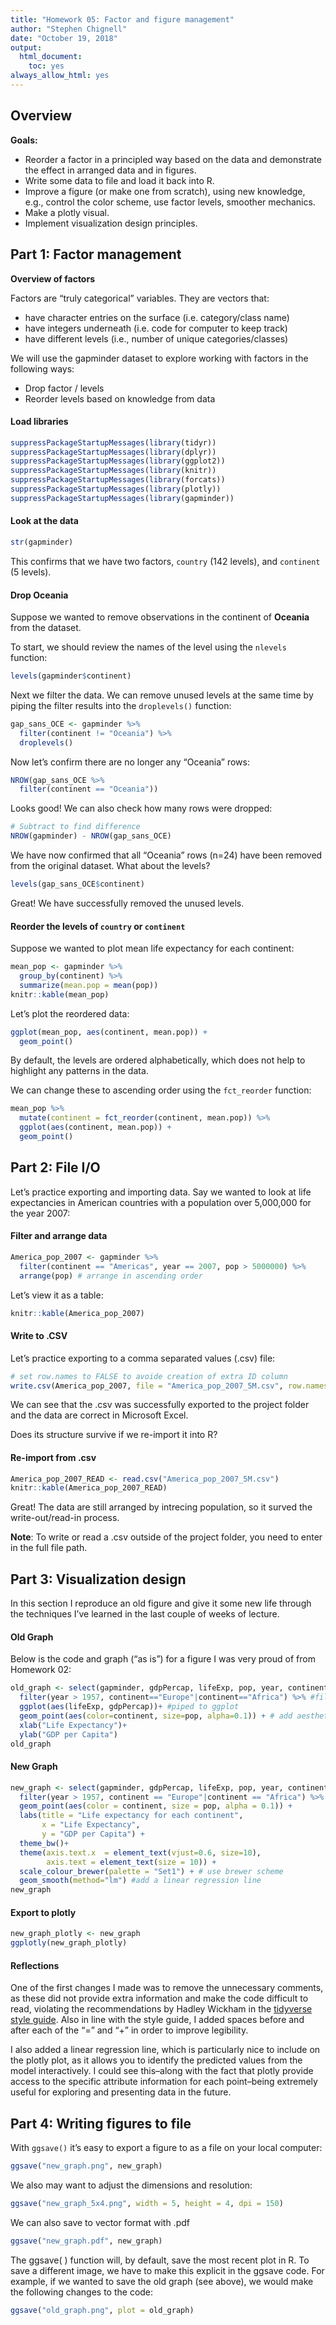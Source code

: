 ```yaml
---
title: "Homework 05: Factor and figure management"
author: "Stephen Chignell"
date: "October 19, 2018"
output:
  html_document:
    toc: yes
always_allow_html: yes
---
```


## Overview

**Goals:**

- Reorder a factor in a principled way based on the data and demonstrate the effect in arranged data and in figures.
- Write some data to file and load it back into R.
- Improve a figure (or make one from scratch), using new knowledge, e.g., control the color scheme, use factor levels, smoother mechanics.
- Make a plotly visual.
- Implement visualization design principles.


## Part 1: Factor management

**Overview of factors**

Factors are “truly categorical” variables. They are vectors that:

- have character entries on the surface (i.e. category/class name)
- have integers underneath (i.e. code for computer to keep track)
- have different levels (i.e., number of unique categories/classes)

We will use the gapminder dataset to explore working with factors in the following ways:

- Drop factor / levels
- Reorder levels based on knowledge from data


#### Load libraries

```r
suppressPackageStartupMessages(library(tidyr))
suppressPackageStartupMessages(library(dplyr))
suppressPackageStartupMessages(library(ggplot2))
suppressPackageStartupMessages(library(knitr))
suppressPackageStartupMessages(library(forcats))
suppressPackageStartupMessages(library(plotly))
suppressPackageStartupMessages(library(gapminder))
```

#### Look at the data

```r
str(gapminder)
```

This confirms that we have two factors, `country` (142 levels), and `continent` (5 levels).


#### Drop Oceania

Suppose we wanted to remove observations in the continent of **Oceania** from the dataset. 

To start, we should review the names of the level using the `nlevels` function:

```r
levels(gapminder$continent)
```

Next we filter the data. We can remove unused levels at the same time by piping the filter results into the `droplevels()` function:

```r
gap_sans_OCE <- gapminder %>% 
  filter(continent != "Oceania") %>% 
  droplevels()
```

Now let's confirm there are no longer any "Oceania" rows:
```r
NROW(gap_sans_OCE %>% 
  filter(continent == "Oceania"))
```

Looks good! We can also check how many rows were dropped:
```r
# Subtract to find difference
NROW(gapminder) - NROW(gap_sans_OCE)
```

We have now confirmed that all "Oceania" rows (n=24) have been removed from the original dataset. What about the levels?

```r
levels(gap_sans_OCE$continent)
```

Great! We have successfully removed the unused levels.

#### Reorder the levels of `country` or `continent`


Suppose we wanted to plot mean life expectancy for each continent:


```r
mean_pop <- gapminder %>%
  group_by(continent) %>% 
  summarize(mean.pop = mean(pop)) 
knitr::kable(mean_pop)
```

Let's plot the reordered data:
```r
ggplot(mean_pop, aes(continent, mean.pop)) + 
  geom_point()
```

By default, the levels are ordered alphabetically, which does not help to highlight any patterns in the data. 

We can change these to ascending order using the `fct_reorder` function:

```r
mean_pop %>%
  mutate(continent = fct_reorder(continent, mean.pop)) %>% 
  ggplot(aes(continent, mean.pop)) + 
  geom_point()
```

## Part 2: File I/O

Let's practice exporting and importing data. Say we wanted to look at life expectancies in American countries with a population over 5,000,000 for the year 2007:

#### Filter and arrange data
```r
America_pop_2007 <- gapminder %>%
  filter(continent == "Americas", year == 2007, pop > 5000000) %>%
  arrange(pop) # arrange in ascending order
```

Let's view it as a table:
```r
knitr::kable(America_pop_2007)
```

#### Write to .CSV
Let's practice exporting to a comma separated values (.csv) file:
```r
# set row.names to FALSE to avoide creation of extra ID column
write.csv(America_pop_2007, file = "America_pop_2007_5M.csv", row.names = FALSE) 
```

We can see that the .csv was successfully exported to the project folder and the data are correct in Microsoft Excel. 

Does its structure survive if we re-import it into R?

#### Re-import from .csv
```r
America_pop_2007_READ <- read.csv("America_pop_2007_5M.csv")
knitr::kable(America_pop_2007_READ)
```
Great! The data are still arranged by intrecing population, so it surved the write-out/read-in process. 

**Note**: To write or read a .csv outside of the project folder, you need to enter in the full file path.


## Part 3: Visualization design

In this section I reproduce an old figure and give it some new life through the techniques I've learned in the last couple of weeks of lecture. 

#### Old Graph
Below is the code and graph ("as is") for a figure I was very proud of from Homework 02:
```r
old_graph <- select(gapminder, gdpPercap, lifeExp, pop, year, continent) %>% #subsetting data
  filter(year > 1957, continent=="Europe"|continent=="Africa") %>% #filter by criteria
  ggplot(aes(lifeExp, gdpPercap))+ #piped to ggplot
  geom_point(aes(color=continent, size=pop, alpha=0.1)) + # add aesthetics 
  xlab("Life Expectancy")+
  ylab("GDP per Capita")
old_graph
```


#### New Graph
```r
new_graph <- select(gapminder, gdpPercap, lifeExp, pop, year, continent) %>% 
  filter(year > 1957, continent == "Europe"|continent == "Africa") %>%   ggplot(aes(lifeExp, gdpPercap)) +
  geom_point(aes(color = continent, size = pop, alpha = 0.1)) +
  labs(title = "Life expectancy for each continent", 
       x = "Life Expectancy", 
       y = "GDP per Capita") + 
  theme_bw()+
  theme(axis.text.x  = element_text(vjust=0.6, size=10),
        axis.text = element_text(size = 10)) +
  scale_colour_brewer(palette = "Set1") + # use brewer scheme
  geom_smooth(method="lm") #add a linear regression line
new_graph
```


#### Export to plotly
```r
new_graph_plotly <- new_graph
ggplotly(new_graph_plotly) 


```

#### Reflections

One of the first changes I made was to remove the unnecessary comments, as these did not provide extra information and make the code difficult to read, violating the recommendations by Hadley Wickham in the [tidyverse style guide](http://style.tidyverse.org/). Also in line with the style guide, I added spaces before and after each of the "=" and "+" in order to improve legibility. 

I also added a linear regression line, which is particularly nice to include on the plotly plot, as it allows you to identify the predicted values from the model interactively. I could see this--along with the fact that plotly provide access to the specific attribute information for each point--being extremely useful for exploring and presenting data in the future.  


## Part 4: Writing figures to file

With `ggsave()` it's easy to export a figure to as a file on your local computer: 
```r
ggsave("new_graph.png", new_graph)
```

We also may want to adjust the dimensions and resolution:
```r
ggsave("new_graph_5x4.png", width = 5, height = 4, dpi = 150)
```

We can also save to vector format with .pdf
```r
ggsave("new_graph.pdf", new_graph)
```

The ggsave( ) function will, by default, save the most recent plot in R. To save a different image, we have to make this explicit in the ggsave code. For example, if we wanted to save the old graph (see above), we would make the following changes to the code:

```r
ggsave("old_graph.png", plot = old_graph)
```


